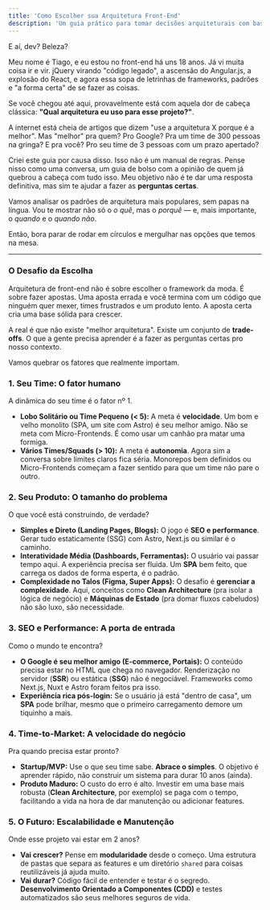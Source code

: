 ```yaml
---
title: 'Como Escolher sua Arquitetura Front-End'
description: 'Um guia prático para tomar decisões arquiteturais com base nas necessidades do seu time, produto e negócio.'
---
```

E aí, dev? Beleza?

Meu nome é Tiago, e eu estou no front-end há uns 18 anos. Já vi muita coisa ir e vir. jQuery virando "código legado", a ascensão do Angular.js, a explosão do React, e agora essa sopa de letrinhas de frameworks, padrões e "a forma certa" de se fazer as coisas.

Se você chegou até aqui, provavelmente está com aquela dor de cabeça clássica: **"Qual arquitetura eu uso para esse projeto?"**.

A internet está cheia de artigos que dizem "use a arquitetura X porque é a melhor". Mas "melhor" pra quem? Pro Google? Pra um time de 300 pessoas na gringa? E pra você? Pro seu time de 3 pessoas com um prazo apertado?

Criei este guia por causa disso. Isso não é um manual de regras. Pense nisso como uma conversa, um guia de bolso com a opinião de quem já quebrou a cabeça com tudo isso. Meu objetivo não é te dar uma resposta definitiva, mas sim te ajudar a fazer as **perguntas certas**.

Vamos analisar os padrões de arquitetura mais populares, sem papas na língua. Vou te mostrar não só o *o quê*, mas o *porquê* — e, mais importante, o *quando* e o *quando não*.

Então, bora parar de rodar em círculos e mergulhar nas opções que temos na mesa.

---

### O Desafio da Escolha

Arquitetura de front-end não é sobre escolher o framework da moda. É sobre fazer apostas. Uma aposta errada e você termina com um código que ninguém quer mexer, times frustrados e um produto lento. A aposta certa cria uma base sólida para crescer.

A real é que não existe "melhor arquitetura". Existe um conjunto de **trade-offs**. O que a gente precisa aprender é a fazer as perguntas certas pro nosso contexto.

Vamos quebrar os fatores que realmente importam.

### 1. Seu Time: O fator humano

A dinâmica do seu time é o fator nº 1.

*   **Lobo Solitário ou Time Pequeno (< 5):** A meta é **velocidade**. Um bom e velho monolito (SPA, um site com Astro) é seu melhor amigo. Não se meta com Micro-Frontends. É como usar um canhão pra matar uma formiga.
*   **Vários Times/Squads (> 10):** A meta é **autonomia**. Agora sim a conversa sobre limites claros fica séria. Monorepos bem definidos ou Micro-Frontends começam a fazer sentido para que um time não pare o outro.

### 2. Seu Produto: O tamanho do problema

O que você está construindo, de verdade?

*   **Simples e Direto (Landing Pages, Blogs):** O jogo é **SEO e performance**. Gerar tudo estaticamente (SSG) com Astro, Next.js ou similar é o caminho.
*   **Interatividade Média (Dashboards, Ferramentas):** O usuário vai passar tempo aqui. A experiência precisa ser fluida. Um **SPA** bem feito, que carrega os dados de forma esperta, é o padrão.
*   **Complexidade no Talos (Figma, Super Apps):** O desafio é **gerenciar a complexidade**. Aqui, conceitos como **Clean Architecture** (pra isolar a lógica de negócio) e **Máquinas de Estado** (pra domar fluxos cabeludos) não são luxo, são necessidade.

### 3. SEO e Performance: A porta de entrada

Como o mundo te encontra?

*   **O Google é seu melhor amigo (E-commerce, Portais):** O conteúdo precisa estar no HTML que chega no navegador. Renderização no servidor (**SSR**) ou estática (**SSG**) não é negociável. Frameworks como Next.js, Nuxt e Astro foram feitos pra isso.
*   **Experiência rica pós-login:** Se o usuário já está "dentro de casa", um **SPA** pode brilhar, mesmo que o primeiro carregamento demore um tiquinho a mais.

### 4. Time-to-Market: A velocidade do negócio

Pra quando precisa estar pronto?

*   **Startup/MVP:** Use o que seu time sabe. **Abrace o simples**. O objetivo é aprender rápido, não construir um sistema para durar 10 anos (ainda).
*   **Produto Maduro:** O custo do erro é alto. Investir em uma base mais robusta (**Clean Architecture**, por exemplo) se paga com o tempo, facilitando a vida na hora de dar manutenção ou adicionar features.

### 5. O Futuro: Escalabilidade e Manutenção

Onde esse projeto vai estar em 2 anos?

*   **Vai crescer?** Pense em **modularidade** desde o começo. Uma estrutura de pastas que separa as features e um diretório `shared` para coisas reutilizáveis já ajuda muito.
*   **Vai durar?** Código fácil de entender e testar é o segredo. **Desenvolvimento Orientado a Componentes (CDD)** e testes automatizados são seus melhores seguros de vida. 